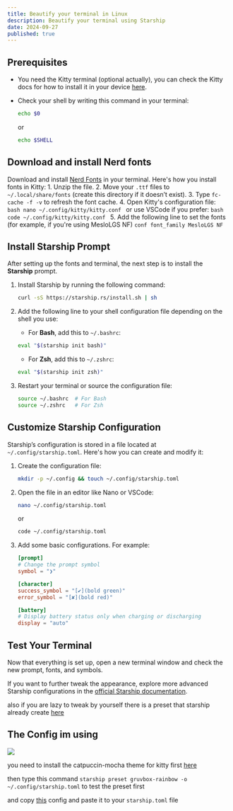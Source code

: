 ```yaml
---
title: Beautify your terminal in Linux
description: Beautify your terminal using Starship
date: 2024-09-27
published: true
---
```


## Prerequisites 
- You need the Kitty terminal (optional actually), you can check the Kitty docs for how to install it in your device [here](https://sw.kovidgoyal.net/kitty/).
- Check your shell by writing this command in your terminal:

    ```bash
    echo $0
    ```
    or
    ```bash
    echo $SHELL
    ```

## Download and install Nerd fonts
Download and install [Nerd Fonts](https://www.nerdfonts.com/) in your terminal. Here's how you install fonts in Kitty:
    1. Unzip the file.
    2. Move your `.ttf` files to `~/.local/share/fonts` (create this directory if it doesn’t exist).
    3. Type `fc-cache -f -v` to refresh the font cache.
    4. Open Kitty's configuration file:
        ```bash
        nano ~/.config/kitty/kitty.conf
        ```
        or use VSCode if you prefer:
        ```bash
        code ~/.config/kitty/kitty.conf
        ```
    5. Add the following line to set the fonts (for example, if you're using MesloLGS NF)
        ```conf
        font_family MesloLGS NF
        ```



## Install Starship Prompt
After setting up the fonts and terminal, the next step is to install the **Starship** prompt.

1. Install Starship by running the following command:

    ```bash
    curl -sS https://starship.rs/install.sh | sh
    ```

2. Add the following line to your shell configuration file depending on the shell you use:

    - For **Bash**, add this to `~/.bashrc`:
    ```bash
    eval "$(starship init bash)"
    ```

    - For **Zsh**, add this to `~/.zshrc`:
    ```bash
    eval "$(starship init zsh)"
    ```

3. Restart your terminal or source the configuration file:
    ```bash
    source ~/.bashrc  # For Bash
    source ~/.zshrc   # For Zsh
    ```




## Customize Starship Configuration
Starship’s configuration is stored in a file located at `~/.config/starship.toml`. Here's how you can create and modify it:

1. Create the configuration file:
    ```bash
    mkdir -p ~/.config && touch ~/.config/starship.toml
    ```

2. Open the file in an editor like Nano or VSCode:
    ```bash
    nano ~/.config/starship.toml
    ```
    or
    ```bash
    code ~/.config/starship.toml
    ```

3. Add some basic configurations. For example:

    ```toml
    [prompt]
    # Change the prompt symbol
    symbol = "❯"

    [character]
    success_symbol = "[✔](bold green)"
    error_symbol = "[✘](bold red)"

    [battery]
    # Display battery status only when charging or discharging
    display = "auto"
    ```

## Test Your Terminal
Now that everything is set up, open a new terminal window and check the new prompt, fonts, and symbols. 

If you want to further tweak the appearance, explore more advanced Starship configurations in the [official Starship documentation](https://starship.rs/config/).

also if you are lazy to tweak by yourself there is a preset that starship already create [here](https://starship.rs/presets/)


## The Config im using
<Image src="https://drive.google.com/uc?id=1H-PL_2yVVx-LO1-r5H2X5X5w8gml5iAH" width={600} height={600} />

you need to install the catpuccin-mocha theme for kitty first [here](https://github.com/catppuccin/kitty)

then type this command ``starship preset gruvbox-rainbow -o ~/.config/starship.toml`` to test the preset first

and copy [this](https://github.com/typecraft-dev/dotfiles/blob/master/starship/.config/starship.toml) config and paste it to your ``starship.toml`` file
